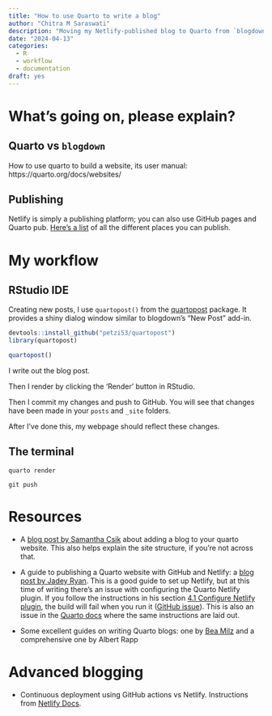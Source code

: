 ```yaml
---
title: "How to use Quarto to write a blog"
author: "Chitra M Saraswati"
description: "Moving my Netlify-published blog to Quarto from `blogdown`--and what all this means."
date: "2024-04-13"
categories:
  - R
  - workflow
  - documentation
draft: yes
---
```


# What's going on, please explain?

## Quarto vs `blogdown`

How to use quarto to build a website, its user manual: https://quarto.org/docs/websites/

## Publishing

Netlify is simply a publishing platform; you can also use GitHub pages and Quarto pub. [Here's a list](https://quarto.org/docs/publishing/) of all the different places you can publish.

# My workflow

## RStudio IDE

Creating new posts, I use `quartopost()` from the [quartopost](https://petzi53.github.io/quartopost/) package. It provides a shiny dialog window similar to blogdown's "New Post" add-in.

``` r
devtools::install_github("petzi53/quartopost")
library(quartopost)

quartopost()
```

I write out the blog post.

Then I render by clicking the 'Render' button in RStudio.

Then I commit my changes and push to GitHub. You will see that changes have been made in your `posts` and `_site` folders.

After I've done this, my webpage should reflect these changes.

## The terminal

`quarto render`

`git push`

# Resources

-   A [blog post by Samantha Csik](https://samanthacsik.github.io/posts/2022-10-24-quarto-blogs/) about adding a blog to your quarto website. This also helps explain the site structure, if you're not across that.

-   A guide to publishing a Quarto website with GitHub and Netlify: a [blog post by Jadey Ryan](https://jadeyryan.com/blog/2023-11-19_publish-quarto-website/). This is a good guide to set up Netlify, but at this time of writing there's an issue with configuring the Quarto Netlify plugin. If you follow the instructions in his section [4.1 Configure Netlify plugin](https://jadeyryan.com/blog/2023-11-19_publish-quarto-website/#configure-continuous-deployment), the build will fail when you run it ([GitHub issue](https://github.com/quarto-dev/netlify-plugin-quarto/issues/8)). This is also an issue in the [Quarto docs](https://quarto.org/docs/publishing/netlify.html#rendering-on-netlify) where the same instructions are laid out.

-   Some excellent guides on writing Quarto blogs: one by [Bea Milz](https://beamilz.com/posts/2022-06-05-creating-a-blog-with-quarto/en) and a comprehensive one by Albert Rapp

# Advanced blogging

-   Continuous deployment using GitHub actions vs Netlify. Instructions from [Netlify Docs](https://docs.netlify.com/site-deploys/create-deploys/).
